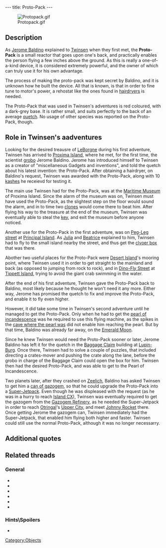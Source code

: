 ---
title: Proto-Pack
---

[[Image:Protopack.gif|right]]

{{Quote|
Quote=It was designed by Jerome Baldino. In order to fly above water, you must approach at a low angle. Otherwise, you will sink with your Proto-Pack.|
Character=Official description, Twinsen's second adventure}}

==Description==
As [[Jerome Baldino]] explained to [[Twinsen]] when they first met, the '''Proto-Pack''' is a small reactor that goes upon one's back, and practically enables the person flying a few inches above the ground. As this is really a one-of-a-kind device, it is considered extremely powerful, and the owner of which can truly use it for his own advantage.

The process of making the proto-pack was kept secret by Baldino, and it is unknown how he built the device. All that is known, is that in order to fine tune to motor's power, a rehostat like the ones found in [[hairdryer|hairdryers]] is needed.

The Proto-Pack that was used in Twinsen's adventures is red coloured, with a dark-grey base. It is rather small, and suits perfectly to the back of an average [[quetch]]. No usage of other species was reported on the Proto-Pack, though.

==Role in Twinsen's aadventures==
Looking for the desired treausre of [[LeBorgne]] during his first adventure, Twinsen has arrived to [[Proxima Island]], where he met, for the first time, the scientist [[grobo]] Jerome Baldino. Jerome has introduced himself to Twinsen as a creator of "miscellaneous Gadgets and inventions", and told the quetch about his latest invention: the Proto-Pack. After obtaining a hairdryer, on Baldino's request, Twinsen was awarded with the Proto-Pack, along with 10 [[kashes]] he receievd for testing it.

The main use Twinsen had for the Proto-Pack, was at the [[Maritime Museum]] of Proxima Island. Since the alarm of the museum was on, Twinsen must have used the Proto-Pack, as the slightest step on the floor would sound the alarm, and in to time two [[clones]] would come there to beat him. After flying his way to the treasure at the end of the museum, Twinsen was eventually able to steal the [[Key to the Heir's room|key]], and exit the museum before anyone noticed.

Another use for the Proto-Pack in the first adventure, was on [[Peg-Leg street]] at [[Principal Island]]. As [[Julia]] and [[Beatrice]] explained to him, Twinsen had to fly to the small island nearby the street, and thus get the [[clvoer box]] that was there.

Abother two useful places for the Proto-Pack were [[Desert Island]]'s mooring point, where Twinsen used it in order to get straight to the mainland and back (as opposed to jumping from rock to rock), and in [[Dino-Fly Street]] at [[Tippett Island]], trying to avoid the giant crab swimming in the water.

After the end of his first adventure, Twinsen gave the Proto-Pack back to Baldino, most likely because he thought he won't need it any more. Either way, Jerome has promised the quetch to fix and improve the Proto-Pack, and enable it to fly even higher.

However, it did take some time in Twinsen's second adventure until he managed to get the Proto-Pack. Only when he had to get the [[pearl of incandescence]] was he required to use this flying machine, as the spikes in the [[Cave of the Pearl of Incandescence|cave where the pearl was]] did not enable him reaching the pearl. But by that time, Baldino was already far away, on the [[Emerald Moon]].

Since he knew Twinsen would need the Proto-Pack sooner or later, Jerome Baldino has left it for the quetch in the [[Baggage Claim]] building at [[Lupin-Burg]]. Once there, Twinsen had to solve a couple of puzzles, that included directing a crates-mover and pushing the crate along the lane, before the grobo in charge of the Baggage Claim could open the box for him. Twinsen then had the desired Proto-Pack, and was able to get to the Pearl of Incandescence.

Two planets later, after they crashed on [[Zeelich]], Baldino has asked Twinsen to get him a [[can of gazogem]], so that he could upgrade the Proto-Pack into a [[Super-Jetpack]]. Even though he was displeased with the request (as he was in a hurry to reach [[Island CX]]), Twinsen was eventually required to get the gazogem from the [[Gazogem Refinery]], as he needed the Super-Jetpack in order to reach [[Otringal]]'s [[Upper City]], and meet [[Johnny Rocket]] there. Once getting Jerome the gazogem can, Twinsen immediately had the Super-Jetpack, that enabled him flying both higher and faster. Twinsen could still use the normal Proto-Pack, although it was no longer necessarry.

==Additional quotes==
{{Quote|
Quote=Proto-Pack. It is controlled with the arrow keys.|
Character=Official description, Twinsen's first adventure}}
{{Quote|
Quote=You just found the Proto-Pack. Put it on and you'll fly a few inches above the ground.|
Character=When Twinsen received the Proto-Pack in his second adventure}}
{{Quote|
Quote=I've been working on a Jet-Pack prototype for days now. It's a small reactor that harnesses onto your back and allows you to fly about. My problem is that my last test flight wreaked a bit of havoc on the garden wall. It is rather difficult to fine tune the motor's power. I need a rheostat like the one you find in a hair dryer. Do you think you can find one of those for me?|
Character=Jerome Baldino}}
{{Quote|
Quote=Well it's not a Jet-Pack yet, it's still just a Proto-Pack. I would appreciate it if you could test it out to see how it works. You should be able to fly over the water if you approach it from a gently sloping beach. But don't jump! Will you test it for 10 Kashes?|
Character=Jerome Baldino}}
{{Quote|
Quote=How's the Proto-Pack coming along? Keep testing, I have a bunch of calculations to finish up. And be careful when approaching water: you can only fly by coming in from a gently sloping beach.|
Character=Jerome Baldino}}
{{Quote|
Quote=Hello! Twinsen? Baldino here! How are you? Looks like this transmitter works! If you swing by, I have a portable radio to give you. Also, I will have the proto-pack finished soon. It will allow you to fly in complete safety. Over.|
Character=Jerome Baldino}}
{{Quote|
Quote=Of course, but I will need this gazogem sooner or later. Besides, it will allow me to transform your protopack and increase its performance.|
Character=Jeorme Baldino}}
{{Quote|
Quote=Thank you, Twinsen. Now I can make us a ship that can race the comets! Anyway, here's something to turn your protopack into a superjetpack. and from now on, you can fly higher!|
Character=Jerome Baldino}}
{{Quote|
Quote=No, Baldino left a little earlier for the emerald moon, where he'd noticed something was wrong. He left the proto-pack in working order downtown at the baggage claim, where you can pick it up.|
Character=[[Zoe]]}}
{{Quote|
Quote=After you give it to Jerome, this can of gazogem will allow your friend to turn your proto-pack into a super-jetpack.|
Character=Gazogem description}}

==Related threads==
===General===
* {{thread|id=10867|title=That dam...darned protopack!}}
* {{thread|id=9496|title=Does any1 no about protopack}}
* {{thread|id=8380|title=Proto-pack in LBA 1}}
* {{thread|id=5647|title=Relentless protopack?}}
* {{thread|id=2131|title=LBA 2 Otringal}}
* {{thread|id=540|title=I just played LBA2 again.... (C)}}

===Hints\Spoilers===
* {{thread|id=9100|title=Proto-pack help, lba1}}

[[Category:Objects]]